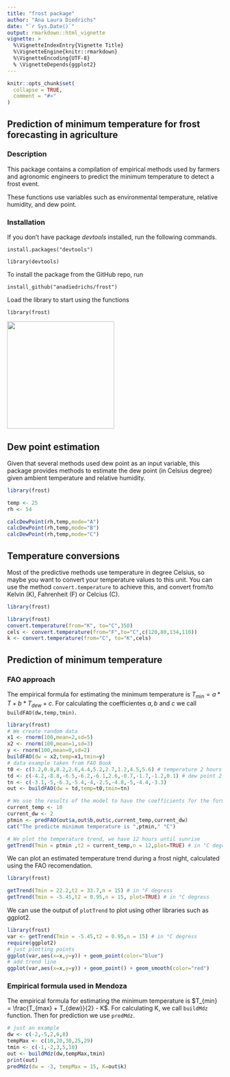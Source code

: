 ```yaml
---
title: "frost package"
author: "Ana Laura Diedrichs"
date: "`r Sys.Date()`"
output: rmarkdown::html_vignette
vignette: >
  %\VignetteIndexEntry{Vignette Title}
  %\VignetteEngine{knitr::rmarkdown}
  %\VignetteEncoding{UTF-8}
  % \VignetteDepends{ggplot2}
---
```


```r
knitr::opts_chunk$set(
  collapse = TRUE,
  comment = "#>"
)

```

## Prediction of minimum temperature for frost forecasting in agriculture

### Description

This package contains a compilation of empirical methods used by farmers and agronomic engineers to predict the minimum temperature to detect a frost event. 

These functions use variables such as environmental temperature, relative humidity, and dew point.

### Installation

If you don't have package *devtools* installed, run the following commands.

`` install.packages("devtools") ``

`` library(devtools) ``

To install the package from the GitHub repo, run

`` install_github("anadiedrichs/frost")``

Load the library to start using the functions

`` library(frost) ``

<img src="logo-frost.png" width="250">

## Dew point estimation

 Given that several methods used dew point as an input variable, this package provides methods to estimate the dew point (in Celsius degree) given ambient temperature and relative humidity.
 
```r
library(frost)

temp <- 25
rh <- 54

calcDewPoint(rh,temp,mode="A")
calcDewPoint(rh,temp,mode="B")
calcDewPoint(rh,temp,mode="C")

```
## Temperature conversions

Most of the predictive methods use temperature in degree Celsius, so maybe you want to convert your temperature values to this unit. You can use the method `convert.temperature` to achieve this, and convert from/to Kelvin (K), Fahrenheit (F) or Celcius (C).

```r
library(frost)

library(frost)
convert.temperature(from="K", to="C",350)
cels <- convert.temperature(from="F",to="C",c(120,80,134,110))
k <- convert.temperature(from="C", to="K",cels)

```
## Prediction of minimum temperature

### FAO approach

The empirical formula for estimating the minimum temperature is $T_{min} = a * T + b * T_{dew} + c$.
For calculating the coefficientes $a, b$ and $c$ we call `buildFAO(dw,temp,tmin)`.

```r
library(frost)
# We create random data
x1 <- rnorm(100,mean=2,sd=5)
x2 <- rnorm(100,mean=1,sd=3)
y <- rnorm(100,mean=0,sd=2)
buildFAO(dw = x2,temp=x1,tmin=y)
# data example taken from FAO Book
t0 <- c(3.2,0.8,0.2,2.6,4.4,5.2,2.7,1.2,4.5,5.6) # temperature 2 hours after sunset
td <- c(-4.2,-8.8,-6.5,-6.2,-6.1,2.6,-0.7,-1.7,-1.2,0.1) # dew point 2 hours after sunset
tn <- c(-3.1,-5,-6.3,-5.4,-4,-2.5,-4.8,-5,-4.4,-3.3)
out <- buildFAO(dw = td,temp=t0,tmin=tn)

# We use the results of the model to have the coefficients for the formula
current_temp <- 10
current_dw <- 2
ptmin <- predFAO(out$a,out$b,out$c,current_temp,current_dw)
cat("The predicte minimum temperature is ",ptmin," °C")

# We plot the temperature trend, we have 12 hours until sunrise
getTrend(Tmin = ptmin ,t2 = current_temp,n = 12,plot=TRUE) # in °C degress
```


We can plot an estimated temperature trend during a frost night, calculated using the FAO recomendation.

```r
library(frost)

getTrend(Tmin = 22.2,t2 = 33.7,n = 15) # in °F degress
getTrend(Tmin = -5.45,t2 = 0.95,n = 15, plot=TRUE) # in °C degress
```

We can use the output of `plotTrend` to plot using other libraries such as ggplot2.

```r
library(frost)
var <- getTrend(Tmin = -5.45,t2 = 0.95,n = 15) # in °C degress
require(ggplot2)
# just plotting points
ggplot(var,aes(x=x,y=y)) + geom_point(color="blue")
# add trend line
ggplot(var,aes(x=x,y=y)) + geom_point() + geom_smooth(color="red")
```
### Empirical formula used in Mendoza

The empirical formula for estimating the minimum temperature is $T_{min} = \frac{T_{max} + T_{dew}}{2} - K$. For calculating K, we call `buildMdz` function. Then for prediction we use `predMdz`.


```r
# just an example
dw <- c(-2,-5,2,6,8)
tempMax <- c(10,20,30,25,29)
tmin <- c(-1,-2,3,5,10)
out <- buildMdz(dw,tempMax,tmin)
print(out)
predMdz(dw = -3, tempMax = 15, K=out$k)
```

